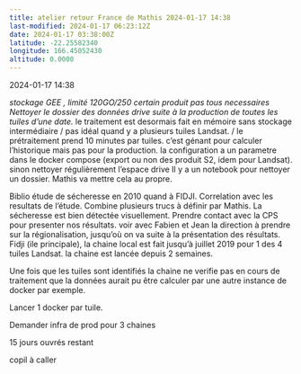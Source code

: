 ```yaml
---
title: atelier retour France de Mathis 2024-01-17 14:38 
last-modified: 2024-01-17 06:23:12Z
date: 2024-01-17 03:38:00Z
latitude: -22.25582340
longitude: 166.45052430
altitude: 0.0000
---
```


2024-01-17 14:38

*stockage GEE , limité 120GO/250
certain produit pas tous necessaires
Nettoyer le dossier des données drive suite à la production de toutes les tuiles d'une date.*
le traitement est desormais fait en mémoire sans stockage intermédiaire
/ pas idéal quand y a plusieurs tuiles Landsat.
/ le prétraitement prend 10 minutes par tuiles.
c'est génant pour calculer l'historique mais pas pour la production.
la configuration a un parametre dans le docker compose (export ou non des produit S2, idem pour Landsat).
sinon nettoyer régulièrement l'espace drive
Il y a un notebook pour nettoyer un dossier. Mathis va mettre cela au propre.


Biblio étude de sécheresse en 2010 quand à FIDJI. Correlation avec les resultats de l'étude. Combine plusieurs trucs à définir par Mathis.
La sécheresse est bien détectée visuellement.
Prendre contact avec la CPS pour presenter nos résultats.
voir avec Fabien et Jean la direction à prendre sur la régionalisation, jusqu'où on va suite à la présentation des résultats.
Fidji (ile principale), la chaine local est fait jusqu'à juillet 2019 pour 1 des 4 tuiles Landsat. la chaine est lancée depuis 2 semaines.

Une fois que les tuiles sont identifiés la chaine ne verifie pas en cours de traitement que la données aurait pu être calculer par une autre instance de docker par exemple.

Lancer 1 docker par tuile.

Demander infra de prod pour 3 chaines

15 jours ouvrés restant

copil à caller

